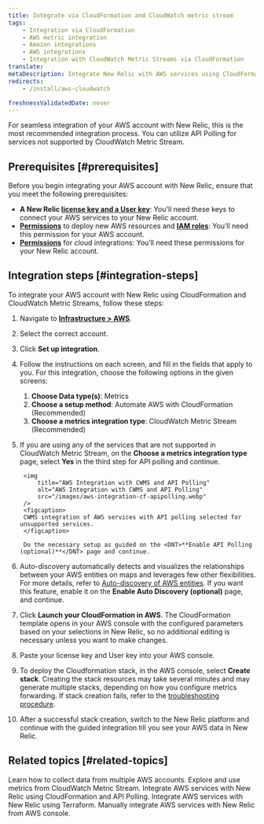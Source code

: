 ```yaml
---
title: Integrate via CloudFormation and CloudWatch metric stream
tags:
    - Integration via CloudFormation
    - AWS metric integration
    - Amazon integrations
    - AWS integrations
    - Integration with CloudWatch Metric Streams via CloudFormation
translate:
metaDescription: Integrate New Relic with AWS services using CloudFormation templates to automate the setup of CloudWatch Metric Streams for metrics ingestion.
redirects:
    - /install/aws-cloudwatch

freshnessValidatedDate: never
---
```


For seamless integration of your AWS account with New Relic, this is the most recommended integration process. You can utilize API Polling for services not supported by CloudWatch Metric Stream.

## Prerequisites [#prerequisites]

Before you begin integrating your AWS account with New Relic, ensure that you meet the following prerequisites:
* **A New Relic [license key and a User key](https://one.newrelic.com/api-keys)**: You'll need these keys to connect your AWS services to your New Relic account.
* **[Permissions](https://docs.aws.amazon.com/ARG/latest/userguide/gettingstarted-prereqs-permissions.html)** to deploy new AWS resources and **[IAM roles](https://docs.aws.amazon.com/IAM/latest/UserGuide/id_roles.html)**: You’ll need this permission for your AWS account.
* **[Permissions](/docs/accounts/accounts-billing/new-relic-one-user-management/user-permissions/#infrastructure)** for cloud integrations: You’ll need these permissions for your New Relic account.

## Integration steps [#integration-steps]

To integrate your AWS account with New Relic using CloudFormation and CloudWatch Metric Streams, follow these steps:

1. Navigate to [<DNT>**Infrastructure > AWS**</DNT>](https://one.newrelic.com/infra/infrastructure/cloud-aws).
2. Select the correct account.
3. Click <DNT>**Set up integration**</DNT>.
4. Follow the instructions on each screen, and fill in the fields that apply to you. For this integration, choose the following options in the given screens:

    1. <DNT>**Choose Data type(s)**</DNT>: <DNT>Metrics</DNT>
    2. <DNT>**Choose a setup method**</DNT>: <DNT>Automate AWS with CloudFormation (Recommended)</DNT>
    3. <DNT>**Choose a metrics integration type**</DNT>: <DNT>CloudWatch Metric Stream (Recommended)</DNT>

5. If you are using any of the services that are not supported in CloudWatch Metric Stream, on the <DNT>**Choose a metrics integration type**</DNT> page, select <DNT>**Yes**</DNT> in the third step for API polling and continue.

        <img
            title="AWS Integration with CWMS and API Polling"
            alt="AWS Integration with CWMS and API Polling"
            src="/images/aws-integration-cf-apipolling.webp"
        />
        <figcaption>
        CWMS integration of AWS services with API polling selected for unsupported services.
        </figcaption>

        Do the necessary setup as guided on the <DNT>**Enable API Polling (optional)**</DNT> page and continue.

7. <DNT>Auto-discovery</DNT> automatically detects and visualizes the relationships between your AWS entities on maps and leverages few other flexibilities. For more details, refer to [Auto-discovery of AWS entities](/docs/infrastructure/amazon-integrations/connect/set-up-auto-discovery-of-aws-entities/). If you want this feature, enable it on the <DNT>**Enable Auto Discovery (optional)**</DNT> page, and continue.
8. Click <DNT>**Launch your CloudFormation in AWS**</DNT>. The CloudFormation template opens in your AWS console with the configured parameters based on your selections in New Relic, so no additional editing is necessary unless you want to make changes.
9. Paste your license key and User key into your AWS console.
10. To deploy the Cloudformation stack, in the AWS console, select <DNT>**Create stack**</DNT>. Creating the stack resources may take several minutes and may generate multiple stacks, depending on how you configure metrics forwarding. If stack creation fails, refer to the [troubleshooting procedure](https://docs.newrelic.com/docs/logs/troubleshooting/aws-log-integration-issues/stack-creation-fails/).
11. After a successful stack creation, switch to the New Relic platform and continue with the guided integration till you see your AWS data in New Relic.

## Related topics [#related-topics]

<DocTiles>
  <DocTile title="Collect data from multiple AWS accounts" path="/docs/infrastructure/amazon-integrations/manage-aws-data/aws-multi-account/" >Learn how to collect data from multiple AWS accounts.</DocTile>
  <DocTile title="AWS integrations metrics" path="/docs/infrastructure/amazon-integrations/manage-aws-data/aws-integrations-metrics/" >Explore and use metrics from CloudWatch Metric Stream.</DocTile>
  <DocTile title="AWS integrations via CloudFormation and API Polling" path="/docs/infrastructure/amazon-integrations/aws-integration-for-metrics/via-cloudformation-and-api-polling" >Integrate AWS services with New Relic using CloudFormation and API Polling.</DocTile>
  <DocTile title="AWS integrations via Terraform" path="/docs/infrastructure/amazon-integrations/aws-integration-for-metrics/terraform" >Integrate AWS services with New Relic using Terraform.</DocTile>
  <DocTile title="Manual integrations from AWS console" path="/docs/infrastructure/amazon-integrations/aws-integration-for-metrics/manual" >Manually integrate AWS services with New Relic from AWS console.</DocTile>
</DocTiles>




